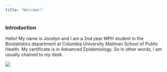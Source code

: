 ```yaml
---
title: "Welcome!"
---
```


### Introduction

Hello! My name is Jocelyn and I am a 2nd year MPH student in the Biostatistics department at Columbia University Mailman School of Public Health. My certificate is in Advanced Epidemiology. So in other words, I am usually chained to my desk.

![](https://tenor.com/view/chained-desk-devil-wears-prada-emily-blunt-chained-to-that-desk-gif-19235316)